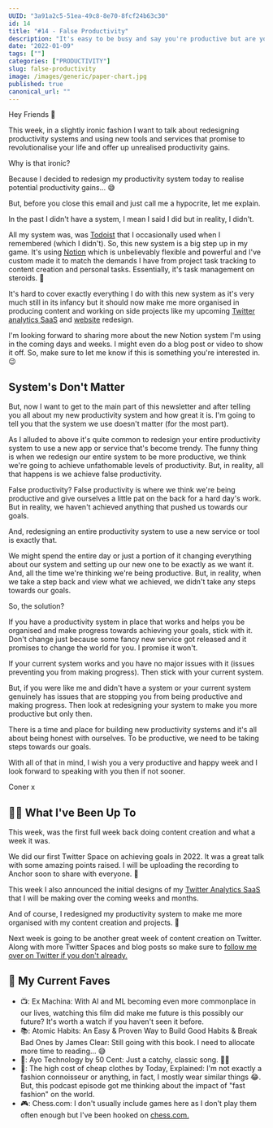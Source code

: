 ```yaml
---
UUID: "3a91a2c5-51ea-49c8-8e70-8fcf24b63c30"
id: 14
title: "#14 - False Productivity"
description: "It's easy to be busy and say you're productive but are you really being productive? Or, is it just false productivity? That's what I cover this week."
date: "2022-01-09"
tags: [""]
categories: ["PRODUCTIVITY"]
slug: false-productivity
image: /images/generic/paper-chart.jpg
published: true
canonical_url: ""
---
```


Hey Friends 👋

This week, in a slightly ironic fashion I want to talk about redesigning productivity systems and using new tools and services that promise to revolutionalise your life and offer up unrealised productivity gains.

Why is that ironic?

Because I decided to redesign my productivity system today to realise potential productivity gains... 😅

But, before you close this email and just call me a hypocrite, let me explain.

In the past I didn't have a system, I mean I said I did but in reality, I didn't.

All my system was, was [Todoist](https://todoist.com/) that I occasionally used when I remembered (which I didn't). So, this new system is a big step up in my game. It's using [Notion](https://www.notion.so/) which is unbelievably flexible and powerful and I've custom made it to match the demands I have from project task tracking to content creation and personal tasks. Essentially, it's task management on steroids. 💪

It's hard to cover exactly everything I do with this new system as it's very much still in its infancy but it should now make me more organised in producing content and working on side projects like my upcoming [Twitter analytics SaaS](https://twitter.com/MrConerMurphy/status/1480165962171260928) and [website](http://conermurphy.com/) redesign.

I'm looking forward to sharing more about the new Notion system I'm using in the coming days and weeks. I might even do a blog post or video to show it off. So, make sure to let me know if this is something you're interested in. 😉

## System's Don't Matter

But, now I want to get to the main part of this newsletter and after telling you all about my new productivity system and how great it is. I'm going to tell you that the system we use doesn't matter (for the most part).

As I alluded to above it's quite common to redesign your entire productivity system to use a new app or service that's become trendy. The funny thing is when we redesign our entire system to be more productive, we think we're going to achieve unfathomable levels of productivity. But, in reality, all that happens is we achieve false productivity.

False productivity? False productivity is where we think we're being productive and give ourselves a little pat on the back for a hard day's work. But in reality, we haven't achieved anything that pushed us towards our goals.

And, redesigning an entire productivity system to use a new service or tool is exactly that.

We might spend the entire day or just a portion of it changing everything about our system and setting up our new one to be exactly as we want it. And, all the time we're thinking we're being productive. But, in reality, when we take a step back and view what we achieved, we didn't take any steps towards our goals.

So, the solution?

If you have a productivity system in place that works and helps you be organised and make progress towards achieving your goals, stick with it. Don't change just because some fancy new service got released and it promises to change the world for you. I promise it won't.

If your current system works and you have no major issues with it (issues preventing you from making progress). Then stick with your current system.

But, if you were like me and didn't have a system or your current system genuinely has issues that are stopping you from being productive and making progress. Then look at redesigning your system to make you more productive but only then.

There is a time and place for building new productivity systems and it's all about being honest with ourselves. To be productive, we need to be taking steps towards our goals.

With all of that in mind, I wish you a very productive and happy week and I look forward to speaking with you then if not sooner.

Coner x

## 🏃‍♂️ What I've Been Up To

This week, was the first full week back doing content creation and what a week it was.

We did our first Twitter Space on achieving goals in 2022. It was a great talk with some amazing points raised. I will be uploading the recording to Anchor soon to share with everyone. 🙌

This week I also announced the initial designs of my [Twitter Analytics SaaS](https://twitter.com/MrConerMurphy/status/1480165962171260928) that I will be making over the coming weeks and months.

And of course, I redesigned my productivity system to make me more organised with my content creation and projects. 🙌

Next week is going to be another great week of content creation on Twitter. Along with more Twitter Spaces and blog posts so make sure to [follow me over on Twitter if you don't already.](https://twitter.com/MrConerMurphy)

## 💯 My Current Faves

- 📺: Ex Machina: With AI and ML becoming even more commonplace in our lives, watching this film did make me future is this possibly our future? It's worth a watch if you haven't seen it before.
- 📚: Atomic Habits: An Easy & Proven Way to Build Good Habits & Break Bad Ones by James Clear: Still going with this book. I need to allocate more time to reading... 😅
- 🎵: Ayo Technology by 50 Cent: Just a catchy, classic song. 🤷‍♂️
- 🎤: The high cost of cheap clothes by Today, Explained: I'm not exactly a fashion connoisseur or anything, in fact, I mostly wear similar things 😂. But, this podcast episode got me thinking about the impact of "fast fashion" on the world.
- 🎮: Chess.com: I don't usually include games here as I don't play them often enough but I've been hooked on [chess.com.](https://www.chess.com/)
